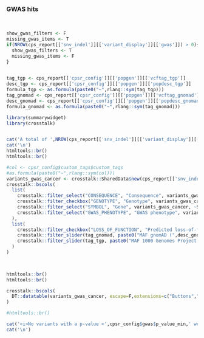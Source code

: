 ### GWAS hits 

<br>

```r


show_gwas_filters <- F
missing_gwas_items <- T
if(NROW(cps_report[['snv_indel']][['variant_display']][['gwas']]) > 0){
  show_gwas_filters <- T
  missing_gwas_items <- F
}
 

tag_tgp <- cps_report[['cpsr_config']][['popgen']][['vcftag_tgp']]
desc_tgp <- cps_report[['cpsr_config']][['popgen']][['popdesc_tgp']]
formula_tgp <- as.formula(paste0("~",rlang::sym(tag_tgp)))
tag_gnomad <- cps_report[['cpsr_config']][['popgen']][['vcftag_gnomad']]
desc_gnomad <- cps_report[['cpsr_config']][['popgen']][['popdesc_gnomad']]
formula_gnomad <- as.formula(paste0("~",rlang::sym(tag_gnomad)))


```

```r
library(summarywidget)
library(crosstalk)


cat('A total of ',NROW(cps_report[['snv_indel']][['variant_display']][['gwas']]), ' other germline variant(s) are associated with cancer phenotypes through genome-wide association studies (p-value < ',cps_report[['cpsr_config']][['gwas']][['p_value_min']],'):')
cat('\n')
htmltools::br()
htmltools::br()

#col <- cpsr_config$custom_tags$custom_tags
#as.formula(paste0("~",rlang::sym(col)))
variants_gwas_cancer <- crosstalk::SharedData$new(cps_report[['snv_indel']][['variant_display']][['gwas']])
crosstalk::bscols(
  list(
    crosstalk::filter_select("CONSEQUENCE", "Consequence", variants_gwas_cancer, ~CONSEQUENCE),
    crosstalk::filter_checkbox("GENOTYPE", "Genotype", variants_gwas_cancer, ~GENOTYPE),
    crosstalk::filter_select("SYMBOL", "Gene", variants_gwas_cancer, ~SYMBOL),
    crosstalk::filter_select("GWAS_PHENOTYPE", "GWAS phenotype", variants_gwas_cancer, ~GWAS_PHENOTYPE)
  ),
  list(
    crosstalk::filter_checkbox("LOSS_OF_FUNCTION", "Predicted loss-of-function variant", variants_gwas_cancer, ~LOSS_OF_FUNCTION),
    crosstalk::filter_slider(tag_gnomad, paste0("MAF gnomAD (",desc_gnomad,")"), variants_gwas_cancer, formula_gnomad, sep="",ticks = F),
    crosstalk::filter_slider(tag_tgp, paste0("MAF 1000 Genomes Project (",desc_tgp,")"), variants_gwas_cancer, formula_tgp, sep="",ticks = F)
  )
)

    

htmltools::br()
htmltools::br()

crosstalk::bscols(
  DT::datatable(variants_gwas_cancer, escape=F,extensions=c("Buttons","Responsive"), width = "100%",options=list(buttons = c('csv','excel'),dom = 'Bfrtip'))
)

#htmltools::br()

```

```r
cat('<i>No variants with a p-value <',cpsr_config$gwas$p_value_min,' were found.</i>',sep='\n')
cat('\n')
```
<br><br>
